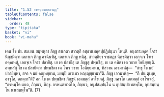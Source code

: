 ```yaml
---
title: "1.52 อรหนฺตฆาตกวตฺถุ"
tableOfContents: false
sidebar:
  order: 48
type: "tipitaka"
basket: "vi"
book: "vi-maha"
---
```



<DynamicBreadcrumb />

<Division number="114" book="vi-maha">

<Paragraph number="488" book="vi-maha">
เตน โข ปน สมเยน สมฺพหุลา ภิกฺขู สาเกตา สาวตฺถึ อทฺธานมคฺคปฺปฏิปนฺนา โหนฺติ. อนฺตรามคฺเค โจรา นิกฺขมิตฺวา เอกจฺเจ ภิกฺขู อจฺฉินฺทึสุ, เอกจฺเจ ภิกฺขู หนึสุ. สาวตฺถิยา ราชภฏา นิกฺขมิตฺวา เอกจฺเจ โจเร อคฺคเหสุํ, เอกจฺเจ โจรา ปลายึสุ. เย เต ปลายึสุ เต ภิกฺขูสุ ปพฺพชึสุ, เย เต คหิตา เต วธาย โอนิยฺยนฺติ. อทฺทสํสุ โข เต ปลายิตฺวา ปพฺพชิตา เต โจเร วธาย โอนิยฺยมาเน, ทิสฺวาน เอวมาหํสุ—  “สาธุ โข มยํ ปลายิมฺหา, สจา จ มยํ คเยฺหยฺยาม, มยมฺปิ เอวเมว หญฺเญยฺยามา”ติ. ภิกฺขู เอวมาหํสุ—  “กึ ปน ตุเมฺห, อาวุโส, อกตฺถา”ติ? อถ โข เต ปพฺพชิตา ภิกฺขูนํ เอตมตฺถํ อาโรเจสุํ. ภิกฺขู ภควโต เอตมตฺถํ อาโรเจสุํ. “อรหนฺโต เอเต, ภิกฺขเว, ภิกฺขู. อรหนฺตฆาตโก, ภิกฺขเว, อนุปสมฺปนฺโน น อุปสมฺปาเทตพฺโพ, อุปสมฺปนฺโน นาเสตพฺโพ”ติ. (7)
</Paragraph>
</Division>
